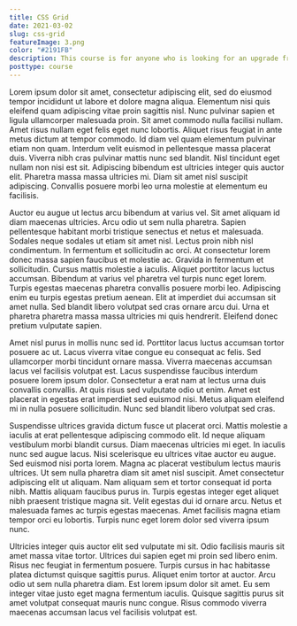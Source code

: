 ```yaml
---
title: CSS Grid
date: 2021-03-02
slug: css-grid
featureImage: 3.png
color: "#2191FB"
description: This course is for anyone who is looking for an upgrade from flexbox to grid.
posttype: course
---
```


Lorem ipsum dolor sit amet, consectetur adipiscing elit, sed do eiusmod tempor incididunt ut labore et dolore magna aliqua. Elementum nisi quis eleifend quam adipiscing vitae proin sagittis nisl. Nunc pulvinar sapien et ligula ullamcorper malesuada proin. Sit amet commodo nulla facilisi nullam. Amet risus nullam eget felis eget nunc lobortis. Aliquet risus feugiat in ante metus dictum at tempor commodo. Id diam vel quam elementum pulvinar etiam non quam. Interdum velit euismod in pellentesque massa placerat duis. Viverra nibh cras pulvinar mattis nunc sed blandit. Nisl tincidunt eget nullam non nisi est sit. Adipiscing bibendum est ultricies integer quis auctor elit. Pharetra massa massa ultricies mi. Diam sit amet nisl suscipit adipiscing. Convallis posuere morbi leo urna molestie at elementum eu facilisis.

Auctor eu augue ut lectus arcu bibendum at varius vel. Sit amet aliquam id diam maecenas ultricies. Arcu odio ut sem nulla pharetra. Sapien pellentesque habitant morbi tristique senectus et netus et malesuada. Sodales neque sodales ut etiam sit amet nisl. Lectus proin nibh nisl condimentum. In fermentum et sollicitudin ac orci. At consectetur lorem donec massa sapien faucibus et molestie ac. Gravida in fermentum et sollicitudin. Cursus mattis molestie a iaculis. Aliquet porttitor lacus luctus accumsan. Bibendum at varius vel pharetra vel turpis nunc eget lorem. Turpis egestas maecenas pharetra convallis posuere morbi leo. Adipiscing enim eu turpis egestas pretium aenean. Elit at imperdiet dui accumsan sit amet nulla. Sed blandit libero volutpat sed cras ornare arcu dui. Urna et pharetra pharetra massa massa ultricies mi quis hendrerit. Eleifend donec pretium vulputate sapien.

Amet nisl purus in mollis nunc sed id. Porttitor lacus luctus accumsan tortor posuere ac ut. Lacus viverra vitae congue eu consequat ac felis. Sed ullamcorper morbi tincidunt ornare massa. Viverra maecenas accumsan lacus vel facilisis volutpat est. Lacus suspendisse faucibus interdum posuere lorem ipsum dolor. Consectetur a erat nam at lectus urna duis convallis convallis. At quis risus sed vulputate odio ut enim. Amet est placerat in egestas erat imperdiet sed euismod nisi. Metus aliquam eleifend mi in nulla posuere sollicitudin. Nunc sed blandit libero volutpat sed cras.

Suspendisse ultrices gravida dictum fusce ut placerat orci. Mattis molestie a iaculis at erat pellentesque adipiscing commodo elit. Id neque aliquam vestibulum morbi blandit cursus. Diam maecenas ultricies mi eget. In iaculis nunc sed augue lacus. Nisi scelerisque eu ultrices vitae auctor eu augue. Sed euismod nisi porta lorem. Magna ac placerat vestibulum lectus mauris ultrices. Ut sem nulla pharetra diam sit amet nisl suscipit. Amet consectetur adipiscing elit ut aliquam. Nam aliquam sem et tortor consequat id porta nibh. Mattis aliquam faucibus purus in. Turpis egestas integer eget aliquet nibh praesent tristique magna sit. Velit egestas dui id ornare arcu. Netus et malesuada fames ac turpis egestas maecenas. Amet facilisis magna etiam tempor orci eu lobortis. Turpis nunc eget lorem dolor sed viverra ipsum nunc.

Ultricies integer quis auctor elit sed vulputate mi sit. Odio facilisis mauris sit amet massa vitae tortor. Ultrices dui sapien eget mi proin sed libero enim. Risus nec feugiat in fermentum posuere. Turpis cursus in hac habitasse platea dictumst quisque sagittis purus. Aliquet enim tortor at auctor. Arcu odio ut sem nulla pharetra diam. Est lorem ipsum dolor sit amet. Eu sem integer vitae justo eget magna fermentum iaculis. Quisque sagittis purus sit amet volutpat consequat mauris nunc congue. Risus commodo viverra maecenas accumsan lacus vel facilisis volutpat est.
